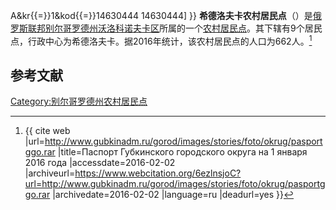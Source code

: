 {{Infobox Settlement
| official_name = 希德洛夫卡农村居民点
| native_name = Шидловское сельское поселение
| settlement_type = [[农村居民点|农村居民点]]
| subdivision_type = [[国家|国家]]
| subdivision_type1 = [[州_(俄罗斯)|州]]
| subdivision_type2 = [[区_(苏联)|区]]
| subdivision_name = {{RUS}}
| subdivision_name1 = [[别尔哥罗德州|别尔哥罗德州]]
| subdivision_name2 = [[沃洛科诺夫卡区|沃洛科诺夫卡区]]
| seat_type = 行政中心
| seat = 希德洛夫卡
| population_as_of=2016
| population_footnotes = <ref name=stat />
| population_total = 662
| coordinates_display = inline,title
| latd = 50.5295782 | latm =  | lats =  | latNS = N
| longd = 37.6330661 | longm =  | longs =  | longEW = E
| timezone = [[莫斯科时间|MSK]]
| utc_offset = +3
| blank_name = [[俄罗斯市政土地区划代码|OKTMO编码]]
| blank_info = [http://classif.spb.ru/classificators/view/tma.php?st{{=}}A&kr{{=}}1&kod{{=}}14630444 14630444]
}}
'''希德洛夫卡农村居民点'''（{{lang-ru|Шидловское сельское поселение}}）是[[俄罗斯联邦|俄罗斯联邦]][[别尔哥罗德州|别尔哥罗德州]][[沃洛科诺夫卡区|沃洛科诺夫卡区]]所属的一个[[农村居民点|农村居民点]]。其下辖有9个居民点，行政中心为希德洛夫卡。据2016年统计，该农村居民点的人口为662人。<ref name=stat>{{ cite web |url=http://www.gubkinadm.ru/gorod/images/stories/foto/okrug/pasportggo.rar |title=Паспорт Губкинского городского округа на 1 января 2016 года |accessdate=2016-02-02 |archiveurl=https://www.webcitation.org/6ezlnsjoC?url=http://www.gubkinadm.ru/gorod/images/stories/foto/okrug/pasportggo.rar |archivedate=2016-02-02 |language=ru |deadurl=yes }}</ref>

== 参考文献 ==
{{reflist}}

{{Russia-stub}}

[[Category:别尔哥罗德州农村居民点|Category:别尔哥罗德州农村居民点]]